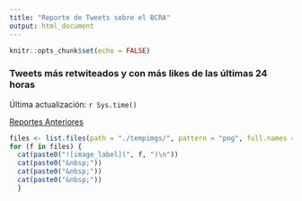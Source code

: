 ```yaml
---
title: "Reporte de Tweets sobre el BCRA"
output: html_document
---
```


```r
knitr::opts_chunk$set(echo = FALSE)
```

### Tweets más retwiteados y con más likes de las últimas 24 horas

Última actualización: `r Sys.time()`

[Reportes Anteriores](https://github.com/esterodr/Reporte_tweets/tree/main/anteriores)

```r
files <- list.files(path = "./tempimgs/", pattern = "png", full.names = TRUE)
for (f in files) {
  cat(paste0("![image_label](", f, ")\n"))
  cat(paste0("&nbsp;"))
  cat(paste0("&nbsp;"))
  cat(paste0("&nbsp;"))
  }
```
